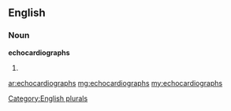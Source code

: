 ==English==

===Noun===
'''echocardiographs'''

# {{plural of|[[echocardiograph]]}}

[[Category:English plurals]]

[[ar:echocardiographs]]
[[mg:echocardiographs]]
[[my:echocardiographs]]